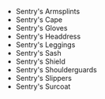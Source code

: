 - <WowHeadItem id="15532">Sentry's Armsplints</WonderfulHeadItem>
- <WowHeadItem id="15526">Sentry's Cape</WonderfulHeadItem>
- <WowHeadItem id="15527">Sentry's Gloves</WonderfulHeadItem>
- <WowHeadItem id="15533">Sentry's Headdress</WonderfulHeadItem>
- <WowHeadItem id="15529">Sentry's Leggings</WonderfulHeadItem>
- <WowHeadItem id="15528">Sentry's Sash</WonderfulHeadItem>
- <WowHeadItem id="15530">Sentry's Shield</WonderfulHeadItem>
- <WowHeadItem id="15531">Sentry's Shoulderguards</WonderfulHeadItem>
- <WowHeadItem id="15525">Sentry's Slippers</WonderfulHeadItem>
- <WowHeadItem id="15524">Sentry's Surcoat</WonderfulHeadItem>